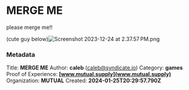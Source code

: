 # MERGE ME

please merge me!!

(cute guy below)![Screenshot 2023-12-24 at 2.37.57 PM.png](https://media.mutual.supply/94fde614523ce98bdc2d7b50d24744b9-2024-01-25.png)


### Metadata
Title: **MERGE ME**
Author: **caleb** (caleb@syndicate.io)
Category: **games**
Proof of Experience: **[www.mutual.supply](www.mutual.supply)**
Organization: **MUTUAL**
Created: **2024-01-25T20:29:57.790Z**

